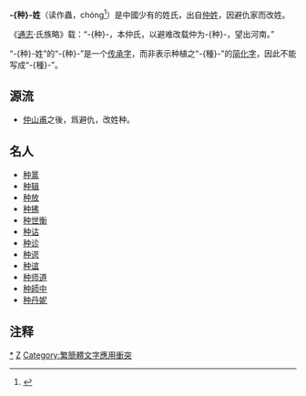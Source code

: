 {{noteTA
|1=种
}}
'''-{种}-姓'''（读作蟲，chóng<ref>{{cite web|url=http://www.zdic.net/z/20/js/79CD.htm|title=种|publisher=[[汉典|汉典]]|date=|accessdate=2014年9月5日|archive-date=2019年4月23日|archive-url=https://web.archive.org/web/20190423074915/http://www.zdic.net/z/20/js/79CD.htm|dead-url=no}}</ref>）是中國少有的姓氏，出自[[仲姓|仲姓]]，因避仇家而改姓。

《[[通志|通志]]·氏族略》载：“-{种}-，本仲氏，以避难改载仲为-{种}-，望出河南。”

“-{种}-姓”的“-{种}-”是一个[[传承字|传承字]]，而非表示种植之“-{種}-”的[[简化字|简化字]]，因此不能写成“-{種}-”。

== 源流 ==
* [[仲山甫|仲山甫]]之後，爲避仇，改姓种。

==名人==
* [[种暠|种暠]]
* [[种辑|种辑]]
* [[种放|种放]]
* [[种拂|种拂]]
* [[种世衡|种世衡]]
* [[种诂|种诂]]
* [[种诊|种诊]]
* [[种谔|种谔]]
* [[种谊|种谊]]
* [[种师道|种师道]]
* [[种師中|种師中]]
* [[种丹妮|种丹妮]]

==注释==
{{Reflist}}

[[Category:种姓|*]]
[[Category:漢姓|Z]]
[[Category:繁簡體文字應用衝突|Category:繁簡體文字應用衝突]]